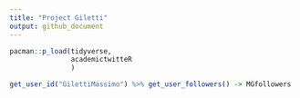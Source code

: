 ```yaml
---
title: "Project Giletti"
output: github_document
---
```


```r
pacman::p_load(tidyverse,
               academictwitteR
               )
```

```r
get_user_id("GilettiMassimo") %>% get_user_followers() -> MGfollowers
```

